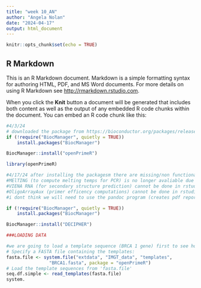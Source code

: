 ```yaml
---
title: "week 10_AN"
author: "Angela Nolan"
date: "2024-04-17"
output: html_document
---
```


```r
knitr::opts_chunk$set(echo = TRUE)
```

## R Markdown

This is an R Markdown document. Markdown is a simple formatting syntax for authoring HTML, PDF, and MS Word documents. For more details on using R Markdown see <http://rmarkdown.rstudio.com>.

When you click the **Knit** button a document will be generated that includes both content as well as the output of any embedded R code chunks within the document. You can embed an R code chunk like this:

```r
#4/3/24 
# downloaded the package from https://bioconductor.org/packages/release/bioc/html/openPrimeR.html
if (!require("BiocManager", quietly = TRUE))
    install.packages("BiocManager")

BiocManager::install("openPrimeR")

library(openPrimeR)

#4/17/24 after installing the packagesm there are missing/non functional external tools
#MElTING (to compute melting temps for PCR) is no longer avaliable due to low usage 
#VIENA RNA (for secondary structure prediction) cannot be done in rstudio (it is done in linux). I have basic knowledge with linux so if i have additional time i can work through the package
#OligoArrayAux (primer efficency computations) cannot be done in rstudio (it is done in linux). I have basic knowledge with linux so if i have additional time i can work through the package. this is done by the DECIPHER packge in rstudio so I am going to install that from bioconductor and see what I can do with it 
#i dont think we will need to use the pandoc program (creates pdf reports)

if (!require("BiocManager", quietly = TRUE))
    install.packages("BiocManager")

BiocManager::install("DECIPHER")
```

```r
###LOADING DATA

#we are going to load a template sequence (BRCA 1 gene) first to see how the script runs, and then load more once we are sucessful
# Specify a FASTA file containing the templates:
fasta.file <- system.file("extdata", "IMGT_data", "templates", 
                "BRCA1.fasta", package = "openPrimeR")
# Load the template sequences from 'fasta.file'
seq.df.simple <- read_templates(fasta.file)
system.
```

